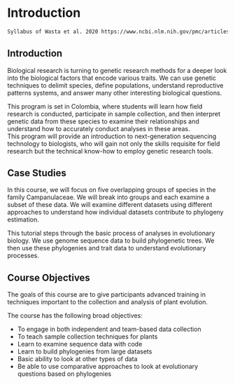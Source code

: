 # Introduction {#intro}

```bash
Syllabus of Wasta et al. 2020 https://www.ncbi.nlm.nih.gov/pmc/articles/PMC7188297/#pbio.3000667.s003 provides the following example:
```

##  Introduction  

Biological research is turning to genetic research methods for a deeper look into the biological factors that encode various traits. 
We can use genetic techniques to delimit species, define populations, understand reproductive patterns systems, and answer many other interesting biological questions.

This program is set in Colombia, where students will learn how field research is conducted, participate in sample collection, and then interpret genetic data from these species to examine their relationships and understand how to accurately conduct analyses in these areas.  
This program will provide an introduction to next-generation sequencing technology to biologists, who will gain not only the skills requisite for field research but the technical know-how to employ genetic research tools.

## Case Studies
In this course, we will focus on five overlapping groups of species in the family Campanulaceae.
We will break into groups and each examine a subset of these data.
We will examine different datasets using different approaches to understand how individual datasets contribute to phylogeny estimation.

This tutorial steps through the basic process of analyses in evolutionary biology.
We use genome sequence data to build phylogenetic trees.
We then use these phylogenies and trait data to understand evolutionary processes.

## Course Objectives

The goals of this course are to give participants advanced training in techniques important to the collection and analysis of plant evolution.

The course has the following broad objectives:

- To engage in both independent and team-based data collection
- To teach sample collection techniques for plants
- Learn to examine sequence data with code
- Learn to build phylogenies from large datasets
- Basic ability to look at other types of data
- Be able to use comparative approaches to look at evolutionary questions based on phylogenies

